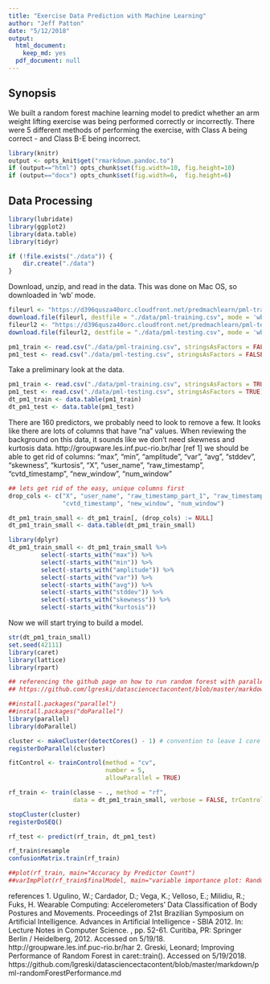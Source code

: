 ```yaml
---
title: "Exercise Data Prediction with Machine Learning"
author: "Jeff Patton"
date: "5/12/2018"
output:
  html_document:
    keep_md: yes
  pdf_document: null
---
```

## Synopsis

We built a random forest machine learning model to predict whether an arm weight lifting exercise was being performed correctly or incorrectly.  There were 5 different methods of performing the exercise, with Class A being correct - and Class B-E being incorrect.




```r
library(knitr)
output <- opts_knit$get("rmarkdown.pandoc.to")
if (output=="html") opts_chunk$set(fig.width=10, fig.height=10)
if (output=="docx") opts_chunk$set(fig.width=6,  fig.height=6)
```

## Data Processing

```r
library(lubridate)
library(ggplot2)
library(data.table)
library(tidyr)

if (!file.exists("./data")) {
    dir.create("./data")
}
```

Download, unzip, and read in the data.  This was done on Mac OS, so downloaded in 'wb' mode.

```r
fileurl <- "https://d396qusza40orc.cloudfront.net/predmachlearn/pml-training.csv"
download.file(fileurl, destfile = "./data/pml-training.csv", mode = 'wb')
fileurl2 <- "https://d396qusza40orc.cloudfront.net/predmachlearn/pml-testing.csv"
download.file(fileurl2, destfile = "./data/pml-testing.csv", mode = 'wb')

pm1_train <- read.csv("./data/pml-training.csv", stringsAsFactors = FALSE)
pm1_test <- read.csv("./data/pml-testing.csv", stringsAsFactors = FALSE)

```

Take a preliminary look at the data.

```r
pm1_train <- read.csv("./data/pml-training.csv", stringsAsFactors = TRUE)
pm1_test <- read.csv("./data/pml-testing.csv", stringsAsFactors = TRUE)
dt_pm1_train <- data.table(pm1_train)
dt_pm1_test <- data.table(pm1_test)
```

There are 160 predictors, we probably need to look to remove a few.  It looks like there are lots of columns that have "na" values.  When reviewing the background on this data, it sounds like we don't need skewness and kurtosis data. http://groupware.les.inf.puc-rio.br/har [ref 1]
we should be able to get rid of columns:
"max", "min", "amplitude", "var", "avg", "stddev", "skewness", "kurtosis", "X", "user_name", "raw_timestamp", "cvtd_timestamp", "new_window", "num_window"

```r
## lets get rid of the easy, unique columns first
drop_cols <- c("X", "user_name", "raw_timestamp_part_1", "raw_timestamp_part_2", 
               "cvtd_timestamp", "new_window", "num_window")

dt_pm1_train_small <- dt_pm1_train[, (drop_cols) := NULL]
dt_pm1_train_small <- data.table(dt_pm1_train_small)

library(dplyr)
dt_pm1_train_small <- dt_pm1_train_small %>% 
         select(-starts_with("max")) %>% 
         select(-starts_with("min")) %>% 
         select(-starts_with("amplitude")) %>% 
         select(-starts_with("var")) %>% 
         select(-starts_with("avg")) %>% 
         select(-starts_with("stddev")) %>% 
         select(-starts_with("skewness")) %>%
         select(-starts_with("kurtosis"))
```

Now we will start trying to build a model.

```r
str(dt_pm1_train_small)
set.seed(42111)
library(caret)
library(lattice)
library(rpart)
```

```r
## referencing the github page on how to run random forest with parallel processing
## https://github.com/lgreski/datasciencectacontent/blob/master/markdown/pml-randomForestPerformance.md [ref 2]

##install.packages("parallel")
##install.packages("doParallel")
library(parallel)
library(doParallel)

cluster <- makeCluster(detectCores() - 1) # convention to leave 1 core for OS
registerDoParallel(cluster)

fitControl <- trainControl(method = "cv",
                           number = 5,
                           allowParallel = TRUE)

rf_train <- train(classe ~ ., method = "rf", 
                  data = dt_pm1_train_small, verbose = FALSE, trControl = fitControl)

stopCluster(cluster)
registerDoSEQ()

rf_test <- predict(rf_train, dt_pm1_test)

rf_train$resample
confusionMatrix.train(rf_train)
```

```r
##plot(rf_train, main="Accuracy by Predictor Count")
##varImpPlot(rf_train$finalModel, main="variable importance plot: Random Forest")
```

references
1.  Ugulino, W.; Cardador, D.; Vega, K.; Velloso, E.; Milidiu, R.; Fuks, H. Wearable Computing: Accelerometers' Data Classification of Body Postures and Movements. Proceedings of 21st Brazilian Symposium on Artificial Intelligence. Advances in Artificial Intelligence - SBIA 2012. In: Lecture Notes in Computer Science. , pp. 52-61. Curitiba, PR: Springer Berlin / Heidelberg, 2012. Accessed on 5/19/18.
http://groupware.les.inf.puc-rio.br/har
2.  Greski, Leonard; Improving Performance of Random Forest in caret::train(). Accessed on 5/19/2018. https://github.com/lgreski/datasciencectacontent/blob/master/markdown/pml-randomForestPerformance.md